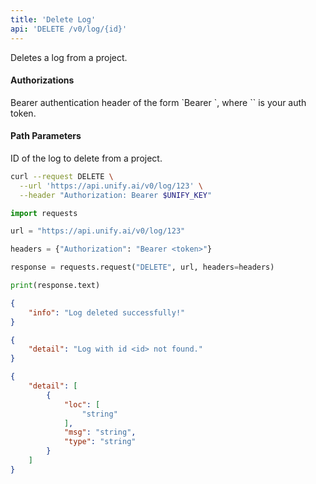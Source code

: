 ```yaml
---
title: 'Delete Log'
api: 'DELETE /v0/log/{id}'
---
```

Deletes a log from a project.

#### Authorizations

<ParamField header="Authorization" type="string" required="true">
  Bearer authentication header of the form `Bearer <token>`, where `<token>` is your auth token.
</ParamField>

#### Path Parameters

<ParamField query="id" type="string" required="true">
ID of the log to delete from a project.
</ParamField>

<RequestExample>

```bash cURL
curl --request DELETE \
  --url 'https://api.unify.ai/v0/log/123' \
  --header "Authorization: Bearer $UNIFY_KEY"
```

```python Python
import requests

url = "https://api.unify.ai/v0/log/123"

headers = {"Authorization": "Bearer <token>"}

response = requests.request("DELETE", url, headers=headers)

print(response.text)
```

</RequestExample>
<ResponseExample>

```json 200
{
    "info": "Log deleted successfully!"
}
```

```json 404
{
    "detail": "Log with id <id> not found."
}
```

```json 422
{
    "detail": [
        {
            "loc": [
                "string"
            ],
            "msg": "string",
            "type": "string"
        }
    ]
}
```

</ResponseExample>
